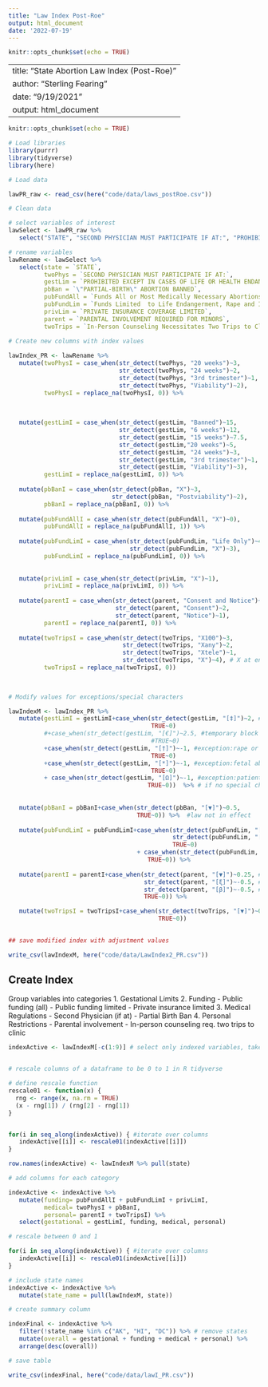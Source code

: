 ```yaml
---
title: "Law Index Post-Roe"
output: html_document
date: '2022-07-19'
---
```


```r
knitr::opts_chunk$set(echo = TRUE)
```

---
title: "State Abortion Law Index (Post-Roe)"
author: "Sterling Fearing"
date: "9/19/2021"
output: html_document
---

```r
knitr::opts_chunk$set(echo = TRUE)
```

```r
# Load libraries
library(purrr)
library(tidyverse)
library(here)
```

```r
# Load data

lawPR_raw <- read_csv(here("code/data/laws_postRoe.csv"))


```

```r
# Clean data

# select variables of interest
lawSelect <- lawPR_raw %>%
   select("STATE", "SECOND PHYSICIAN MUST PARTICIPATE IF AT:", "PROHIBITED EXCEPT IN CASES OF LIFE OR HEALTH ENDANGERMENT IF AT:", "\"PARTIAL-BIRTH\" ABORTION BANNED", "Funds All or Most Medically Necessary Abortions", "Funds Limited  to Life Endangerment, Rape and Incest", "PRIVATE INSURANCE COVERAGE LIMITED", "PARENTAL INVOLVEMENT REQUIRED FOR MINORS", "In-Person Counseling Necessitates Two Trips to Clinic")

# rename variables
lawRename <- lawSelect %>%
   select(state = `STATE`,
          twoPhys = `SECOND PHYSICIAN MUST PARTICIPATE IF AT:`,
          gestLim = `PROHIBITED EXCEPT IN CASES OF LIFE OR HEALTH ENDANGERMENT IF AT:`,
          pbBan = `\"PARTIAL-BIRTH\" ABORTION BANNED`,
          pubFundAll = `Funds All or Most Medically Necessary Abortions`,
          pubFundLim = `Funds Limited  to Life Endangerment, Rape and Incest`,
          privLim = `PRIVATE INSURANCE COVERAGE LIMITED`,
          parent = `PARENTAL INVOLVEMENT REQUIRED FOR MINORS`,
          twoTrips = `In-Person Counseling Necessitates Two Trips to Clinic`)

```

```r

# Create new columns with index values
   
lawIndex_PR <- lawRename %>%
   mutate(twoPhysI = case_when(str_detect(twoPhys, "20 weeks")~3,
                               str_detect(twoPhys, "24 weeks")~2,
                               str_detect(twoPhys, "3rd trimester")~1,
                               str_detect(twoPhys, "Viability")~2),
          twoPhysI = replace_na(twoPhysI, 0)) %>%
          
                               
          
   mutate(gestLimI = case_when(str_detect(gestLim, "Banned")~15,
                               str_detect(gestLim, "6 weeks")~12,
                               str_detect(gestLim, "15 weeks")~7.5,
                               str_detect(gestLim,"20 weeks")~5, 
                               str_detect(gestLim, "24 weeks")~3, 
                               str_detect(gestLim, "3rd trimester")~1, 
                               str_detect(gestLim, "Viability")~3),
          gestLimI = replace_na(gestLimI, 0)) %>%
  
   mutate(pbBanI = case_when(str_detect(pbBan, "X")~3,
                             str_detect(pbBan, "Postviability")~2),
          pbBanI = replace_na(pbBanI, 0)) %>%              
   
   mutate(pubFundAllI = case_when(str_detect(pubFundAll, "X")~0),
          pubFundAllI = replace_na(pubFundAllI, 1)) %>%
   
   mutate(pubFundLimI = case_when(str_detect(pubFundLim, "Life Only")~4,
                                  str_detect(pubFundLim, "X")~3),
          pubFundLimI = replace_na(pubFundLimI, 0)) %>%
                
   
   mutate(privLimI = case_when(str_detect(privLim, "X")~1),
          privLimI = replace_na(privLimI, 0)) %>%
   
   mutate(parentI = case_when(str_detect(parent, "Consent and Notice")~3,
                              str_detect(parent, "Consent")~2,
                              str_detect(parent, "Notice")~1),
          parentI = replace_na(parentI, 0)) %>%
   
   mutate(twoTripsI = case_when(str_detect(twoTrips, "X100")~3,
                                str_detect(twoTrips, "Xany")~2,
                                str_detect(twoTrips, "Xtele")~1,
                                str_detect(twoTrips, "X")~4), # X at end to include other entries starting with X
          twoTripsI = replace_na(twoTripsI, 0))
                                
                                 
```

```r
# Modify values for exceptions/special characters

lawIndexM <- lawIndex_PR %>%   
   mutate(gestLimI = gestLimI+case_when(str_detect(gestLim, "[‡]")~2, #life endangerment only
                                        TRUE~0)
          #+case_when(str_detect(gestLim, "[€]")~2.5, #temporary block on 15 week ban (now law)
                                        #TRUE~0)
          +case_when(str_detect(gestLim, "[†]")~-1, #exception:rape or incest
                                        TRUE~0)
          +case_when(str_detect(gestLim, "[*]")~-1, #exception:fetal abnormality
                                        TRUE~0)
          + case_when(str_detect(gestLim, "[Ω]")~-1, #exception:patient's phys health
                                       TRUE~0))  %>% # if no special characters, add zero to keep value
   
                                       
   mutate(pbBanI = pbBanI+case_when(str_detect(pbBan, "[▼]")~0.5,
                                    TRUE~0)) %>%  #law not in effect
   
   mutate(pubFundLimI = pubFundLimI+case_when(str_detect(pubFundLim, "[ϴ]")~1, #against court order
                                              str_detect(pubFundLim, "[*]")~-0.5, #exception:patient's phys health
                                              TRUE~0)
                                    + case_when(str_detect(pubFundLim, "[Ω]")~-0.5, #exception:fetal abnormality
                                       TRUE~0)) %>% 
   
   mutate(parentI = parentI+case_when(str_detect(parent, "[▼]")~0.25, #law not in effect
                                      str_detect(parent, "[ξ]")~-0.5, #may be waived
                                      str_detect(parent, "[β]")~-0.5, #under age 16
                                      TRUE~0)) %>% 

   mutate(twoTripsI = twoTripsI+case_when(str_detect(twoTrips, "[▼]")~0.25,
                                          TRUE~0))
   
```


```r
## save modified index with adjustment values

write_csv(lawIndexM, here("code/data/LawIndex2_PR.csv"))
```

## Create Index

Group variables into categories
1. Gestational Limits
2. Funding
   - Public funding (all)
   - Public funding limited
   - Private insurance limited
3. Medical Regulations
   - Second Physician (if at)
   - Partial Birth Ban
4. Personal Restrictions
   - Parental involvement
   - In-person counseling req. two trips to clinic
   
```r
indexActive <- lawIndexM[-c(1:9)] # select only indexed variables, take out states b/c character 


# rescale columns of a dataframe to be 0 to 1 in R tidyverse

# define rescale function
rescale01 <- function(x) {
  rng <- range(x, na.rm = TRUE)
  (x - rng[1]) / (rng[2] - rng[1])
}


for(i in seq_along(indexActive)) { #iterate over columns
   indexActive[[i]] <- rescale01(indexActive[[i]])
}

row.names(indexActive) <- lawIndexM %>% pull(state)
```


```r
# add columns for each category

indexActive <- indexActive %>%
   mutate(funding= pubFundAllI + pubFundLimI + privLimI,
          medical= twoPhysI + pbBanI,
          personal= parentI + twoTripsI) %>%
   select(gestational = gestLimI, funding, medical, personal)

# rescale between 0 and 1

for(i in seq_along(indexActive)) { #iterate over columns
   indexActive[[i]] <- rescale01(indexActive[[i]])
}

# include state names 
indexActive <- indexActive %>% 
   mutate(state_name = pull(lawIndexM, state))

```

```r
# create summary column

indexFinal <- indexActive %>%
   filter(!state_name %in% c("AK", "HI", "DC")) %>% # remove states
   mutate(overall = gestational + funding + medical + personal) %>%
   arrange(desc(overall))
```

```r
# save table

write_csv(indexFinal, here("code/data/lawI_PR.csv"))

```





